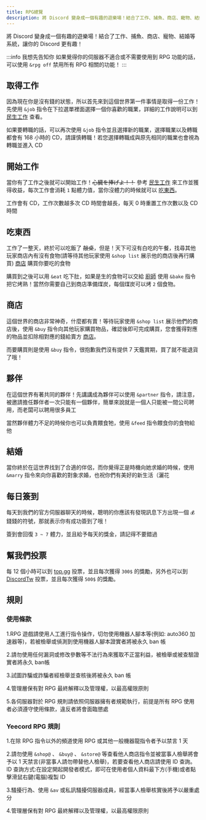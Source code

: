 ```yaml
---
title: RPG總覽
description: 將 Discord 變身成一個有趣的遊樂場！結合了工作、捕魚、商店、寵物、結婚等系統，讓你的 Discord 更有趣！
---
```



將 Discord 變身成一個有趣的遊樂場！結合了工作、捕魚、商店、寵物、結婚等系統，讓你的 Discord 更有趣！

<Adsense/>

:::info 我想先告知你
如果覺得你的伺服器不適合或不需要使用到 RPG 功能的話，可以使用 `&rpg off` 禁用所有 RPG 相關的功能！
:::

## 取得工作

因為現在你是沒有錢的狀態，所以首先來到這個世界第一件事情是取得一份工作！先使用 `&job` 指令在下拉選單裡面選擇一個你喜歡的職業，詳細的工作說明可以到 [民生工作](./jobs) 查看。

如果要轉職的話，可以再次使用 `&job` 指令並且選擇新的職業，選擇職業以及轉職都會有 168 小時的 CD，請謹慎轉職！若您選擇轉職成與原先相同的職業也會視為轉職並進入 CD

## 開始工作

當你有了工作之後就可以開始工作！~~心臓を捧げよ！！~~ 參考 [民生工作](/docs/rpg/jobs) 來工作並獲得收益，每次工作會消耗 `1` 點體力值，當你沒體力的時候就可以 [吃東西](#吃東西)。

工作會有 CD，工作次數越多次 CD 時間會越長，每天 0 時重置工作次數以及 CD 時間

## 吃東西

工作了一整天，終於可以吃飯了 ~~敲桌~~，但是！天下可沒有白吃的午餐，找尋其他玩家商店內有沒有食物(請等待其他玩家使用 `&shop list` 展示他的商店後再行購買) [商店](#商店) 購買你要吃的食物

購買到之後可以用 `&eat` 吃下肚，如果是生的食物可以交給 [廚師](/docs/rpg/jobs#燒烤) 使用 `&bake` 指令把它烤熟！當然你需要自己到商店準備煤炭，每個煤炭可以烤 `2` 個食物。

## 商店

這個世界的商店非常神奇，什麼都有賣！等待玩家使用 `&shop list` 展示他們的商店後，使用 `&buy` 指令向其他玩家購買物品，確認後即可完成購買，您會獲得對應的物品並扣除相對應的錢給賣方 [商店](/docs/rpg/shop/)。

<Adsense/>

而要購買則是使用 `&buy` 指令，很抱歉我們沒有提供 7 天鑑賞期，買了就不能退貨了哦！

## 夥伴

在這個世界有著共同的夥伴！先講講成為夥伴可以使用 `&partner` 指令，請注意，被邀請擔任夥伴者一次只能有一個夥伴，簡單來說就是一個人只能被一間公司聘用，而老闆可以聘用很多員工

當然夥伴體力不足的時候你也可以負責餵食牠，使用 `&feed` 指令餵食你的食物給他

## 結婚

當你終於在這世界找到了合適的伴侶，而你覺得正是時機向她求婚的時候，使用 `&marry` 指令來向你喜歡的對象求婚，也祝你們有美好的新生活（灑花

## 每日簽到

每天到我們的官方伺服器聊天的時候，聰明的你應該有發現訊息下方出現一個 `💰` 錢錢的符號，那就表示你有成功簽到了哦！

簽到會回復 `3 ~ 7` 體力，並且給予每天的獎金，請記得不要錯過

## 幫我們投票

每 12 個小時可以到 [top.gg](https://yeecord.com/topgg) 投票，並且每次獲得 `300$` 的獎勵，另外也可以到 [DiscordTw](https://yeecord.com/dst) 投票，並且每次獲得 `500$` 的獎勵。

## 規則

### 使用條款
1.RPG 遊戲請使用人工進行指令操作，切勿使用機器人腳本等(例如: auto360 加速器等)，若被檢舉或偵測到使用機器人腳本證實者將被永久 ban 帳

2.請勿使用任何漏洞或修改參數等不法行為來獲取不正當利益，被檢舉或被查驗證實者將永久 ban帳

3.試圖詐騙或詐騙者經檢舉並查核後將被永久 ban 帳

4.管理層保有對 RPG 最終解釋以及管理權，以最高權限原則

5.各伺服器對於 RPG 規則請依照伺服器擁有者規範執行，前提是所有 RPG 使用者必須遵守使用條款，違反者將會面臨懲處

### Yeecord RPG 規則
1.在除 RPG 指令以外的頻道使用 RPG 或其他一般機器龍指令者予以禁言 1 天

2.請勿使用 `&shop@` 、 `&buy@` 、 `&store@` 等查看他人商店指令並被當事人檢舉將會予以 1 天禁言(非當事人請勿帶替他人檢舉)，若要查看他人商店請使用 ID 查詢。ID 查詢方式:在設定開起開發者模式，即可在使用者個人資料最下方(手機)或者點擊滑鼠右鍵(電腦)複製 ID

3.騷擾行為、使用 `&av` 或私訊騷擾伺服器成員，經當事人檢舉核實後將予以嚴重處分

4.管理層保有對 RPG 最終解釋以及管理權，以最高權限原則
<Adsense/>
